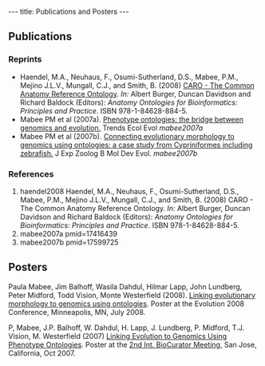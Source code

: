---
title: Publications and Posters
---

==Publications==

===Reprints===

* Haendel, M.A., Neuhaus, F., Osumi-Sutherland, D.S., Mabee, P.M., Mejino J.L.V., Mungall, C.J., and Smith, B. (2008) [[Media:Caroreprint.pdf|CARO - The Common Anatomy Reference Ontology]]. ''In:'' Albert Burger, Duncan Davidson and Richard Baldock (Editors): ''Anatomy Ontologies for Bioinformatics: Principles and Practice''. ISBN 978-1-84628-884-5.
* Mabee PM et al (2007a). [[Media:TREE Mabee.pdf|Phenotype ontologies: the bridge between genomics and evolution.]] Trends Ecol Evol <cite>mabee2007a</cite>
* Mabee PM et al (2007b). [[Media: JEZ Mabee.pdf|Connecting evolutionary morphology to genomics using ontologies: a case study from Cypriniformes including zebrafish.]] J Exp Zoolog B Mol Dev Evol. <cite>mabee2007b</cite>

===References===
<biblio>
#haendel2008 Haendel, M.A., Neuhaus, F., Osumi-Sutherland, D.S., Mabee, P.M., Mejino J.L.V., Mungall, C.J., and Smith, B. (2008) CARO - The Common Anatomy Reference Ontology. ''In:'' Albert Burger, Duncan Davidson and Richard Baldock (Editors): ''Anatomy Ontologies for Bioinformatics: Principles and Practice''. ISBN 978-1-84628-884-5.
#mabee2007a pmid=17416439
#mabee2007b pmid=17599725
</biblio>

==Posters==

Paula Mabee, Jim Balhoff, Wasila Dahdul, Hilmar Lapp, John Lundberg, Peter Midford, Todd Vision, Monte Westerfield (2008). [[Media:Evolution2008-phenoscape.ppt|Linking evolutionary morphology to genomics using ontologies]]. Poster at the Evolution 2008 Conference, Minneapolis, MN, July 2008.

P, Mabee, J.P. Balhoff, W. Dahdul, H. Lapp, J. Lundberg, P. Midford, T.J. Vision, M. Westerfield (2007) [[Media:Biocurator2007-phenoscape.ppt|Linking Evolution to Genomics Using Phenotype Ontologies]]. Poster at the [http://tesuque.stanford.edu/biocurator.org/Mtg2007/ 2nd Int. BioCurator Meeting], San Jose, California, Oct 2007.